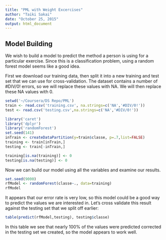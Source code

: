 ```yaml
---
title: "PML with Weight Excercises"
author: "Taiki Sakai"
date: "October 25, 2015"
output: html_document
---
```


## Model Building

We wish to build a model to predict the method a person is using for
a particular exercise. Since this is a classification problem, using a
random forest model seems like a good idea.

First we download our training data, then split it into a new training
and test set that we can use for cross-validation. The dataset contains a
number of #DIV/0! errors, so we will replace these values with NA. We will
then replace these NA values with 0.

```r
setwd('~/Coursera/DS Repo/PML')
train <- read.csv('training.csv', na.strings=c('NA','#DIV/0!'))
test <- read.csv('testing.csv',na.strings=c('NA','#DIV/0!'))

library('caret')
library('dplyr')
library('randomForest')
set.seed(141)
inTrain <- createDataPartition(y=train$classe, p=.7,list=FALSE)
training <- train[inTrain,]
testing <- train[-inTrain,]

training[is.na(training)] <- 0
testing[is.na(testing)] <- 0
```

Now we can build our model using all the variables and examine our results.
```r
set.seed(9000)
rfModel <- randomForest(classe~., data=training)
rfModel
```
It appears that our error rate is very low, so this model could be a good
way to predict the values we are interested in. Let's cross validate this result
against the testing set that we split off earlier:
```r
table(predict(rfModel,testing), testing$classe)
```
In this table we see that nearly 100% of the values were predicted corrected in the 
testing set we created, so the model appears to work well.